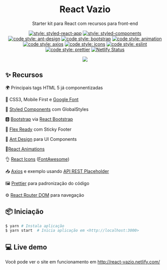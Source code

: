 
<h1 align="center">React Vazio</h1>

<div align="center">

Starter kit para React com recursos para front-end


[![style: styled-react-app](https://img.shields.io/badge/React%20Create%20App-16.13.0-orange)](https://github.com/facebook/create-react-app) [![style: styled-components](https://img.shields.io/badge/style-%F0%9F%92%85%20styled--components-orange.svg?colorB=daa357&colorA=db748e)](https://github.com/styled-components/styled-components) [![code style: ant-design](https://img.shields.io/badge/ant--design-%E6%A0%B7%E5%BC%8F-red)](https://github.com/ant-design/ant-design) [![code style: bootstrap](https://img.shields.io/badge/Bootstrap-4.4.1-blue)](https://getbootstrap.com/) [![code style: animation](https://img.shields.io/badge/Animate.css-1.0.0-yellow)](https://github.com/FormidableLabs/react-animations) [![code style: axios](https://img.shields.io/badge/Axios-0.19.2-black)](https://gaxiosithub.com/axios/) [![code style: icons](https://img.shields.io/badge/React%20Icons-FontAwesome-blueviolet)](https://github.com/react-icons/react-icons)  [![code style: eslint](https://img.shields.io/badge/Eslint-Airbnb-green)](https://github.com/prettier/prettier) [![code style: prettier](https://img.shields.io/badge/code_style-prettier-ff69b4.svg)](https://github.com/eslint) [![Netlify Status](https://api.netlify.com/api/v1/badges/880ec5d1-d113-443b-9f1c-c2280059bdf5/deploy-status)](https://app.netlify.com/sites/react-vazio/deploys)

<img src="https://github.com/TTamosauskas/react-vazio/raw/master/preview.png">

</div>



## ✨ Recursos

🌍 Principais tags HTML 5 já componentizadas

🎨 CSS3, Mobile First e [Google Font](https://fonts.google.com/)

👾 [Styled Components](https://github.com/styled-components/styled-components) com GlobalStyles

🅱️ [Bootstrap](https://getbootstrap.com/) via [React Bootstrap](https://react-bootstrap.github.io/)

💪 [Flex Ready](https://yoksel.github.io/flex-cheatsheet/#justify-content) com Sticky Footer

🧧 [Ant Design](https://ant.design/) para UI Components

🌈[React Animations](https://github.com/FormidableLabs/react-animations)

👌 [React Icons](https://github.com/react-icons/react-icons) ([FontAwesome](https://fontawesome.com/))

📥 [Axios](https://github.com/axios/axios) e exemplo usando [API REST Placeholder](https://jsonplaceholder.typicode.com)

🖼️ [Prettier](https://github.com/prettier/prettier) para padronização do código

⚙️ [React Router DOM](https://github.com/ReactTraining/react-router/tree/master/packages/react-router-dom) para navegação


## 📦 Iniciação

```bash
$ yarn # Instala aplicação
$ yarn start  # Inicia aplicação em <http://localhost:3000> 
```

## 💻 Live demo

Você pode ver o site em funcionamento em http://react-vazio.netlify.com/
